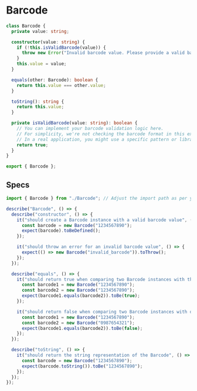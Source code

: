 # Barcode

```ts copy
class Barcode {
  private value: string;

  constructor(value: string) {
    if (!this.isValidBarcode(value)) {
      throw new Error("Invalid barcode value. Please provide a valid barcode.");
    }
    this.value = value;
  }

  equals(other: Barcode): boolean {
    return this.value === other.value;
  }

  toString(): string {
    return this.value;
  }

  private isValidBarcode(value: string): boolean {
    // You can implement your barcode validation logic here.
    // For simplicity, we're not checking the barcode format in this example.
    // In a real application, you might use a specific pattern or library to validate barcodes.
    return true;
  }
}

export { Barcode };
```

## Specs

```ts copy
import { Barcode } from "./Barcode"; // Adjust the import path as per your project structure

describe("Barcode", () => {
  describe("constructor", () => {
    it("should create a Barcode instance with a valid barcode value", () => {
      const barcode = new Barcode("1234567890");
      expect(barcode).toBeDefined();
    });

    it("should throw an error for an invalid barcode value", () => {
      expect(() => new Barcode("invalid_barcode")).toThrow();
    });
  });

  describe("equals", () => {
    it("should return true when comparing two Barcode instances with the same barcode value", () => {
      const barcode1 = new Barcode("1234567890");
      const barcode2 = new Barcode("1234567890");
      expect(barcode1.equals(barcode2)).toBe(true);
    });

    it("should return false when comparing two Barcode instances with different barcode values", () => {
      const barcode1 = new Barcode("1234567890");
      const barcode2 = new Barcode("0987654321");
      expect(barcode1.equals(barcode2)).toBe(false);
    });
  });

  describe("toString", () => {
    it("should return the string representation of the Barcode", () => {
      const barcode = new Barcode("1234567890");
      expect(barcode.toString()).toBe("1234567890");
    });
  });
});
```
